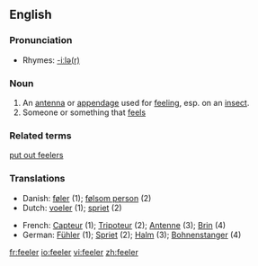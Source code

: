 ==English==

===Pronunciation===
*Rhymes: [[Rhymes:English:-iːlə(r)|-iːlə(r)]]

===Noun===
{{en-noun}}

# An [[antenna]] or [[appendage]] used for [[feel]]ing, esp. on an [[insect]].
# Someone or something that [[feel]]s

===Related terms===
[[put out feelers]]

===Translations===
{{rfc-trans}}
{{top}}
*Danish: [[føler]] {{c}} (1); [[følsom person]] {{c}} (2)
*Dutch: [[voeler]] {{c}} (1); [[spriet]] {{c}} (2)
{{mid}}
*French: [[Capteur]] {{c}} (1); [[Tripoteur]] {{c}} (2); [[Antenne]] {{c}} (3); [[Brin]] {{c}} (4)
*German: [[Fühler]] {{c}} (1); [[Spriet]] {{c}} (2); [[Halm]] {{c}} (3); [[Bohnenstanger]] {{c}} (4)
{{bottom}}

[[fr:feeler]]
[[io:feeler]]
[[vi:feeler]]
[[zh:feeler]]
